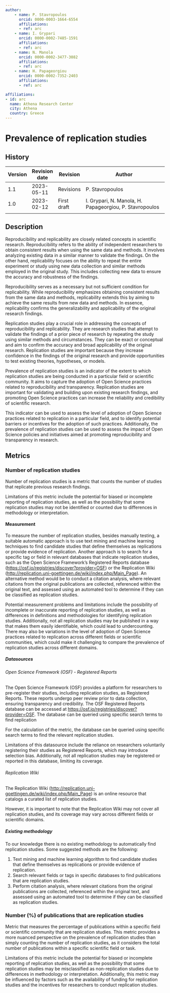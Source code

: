 ```yaml
---
author:
    - name: P. Stavropoulos
      orcid: 0000-0003-1664-6554
      affiliations:
      - ref: arc
    - name: I. Grypari
      orcid: 0000-0002-7485-1591
      affiliations:
      - ref: arc
    - name: N. Manola
      orcid: 0000-0002-3477-3082
      affiliations:
      - ref: arc
    - name: H. Papageorgiou
      orcid: 0000-0002-7352-2403
      affiliations:
      - ref: arc

affiliations:
- id: arc
  name: Athena Research Center
  city: Athena
  country: Greece
---
```


# Prevalence of replication studies {#prevalence-of-replication-studies .unnumbered}

::: {}

## History


| Version | Revision date | Revision    | Author                                                  |
|---------|---------------|-------------|---------------------------------------------------------|
| 1.1     | 2023-05-11    | Revisions   | P. Stavropoulos                                         |
| 1.0     | 2023-02-12    | First draft | I. Grypari, N. Manola, H. Papageorgiou, P. Stavropoulos |
|         |               |             |                                                         |

:::

## Description

Reproducibility and replicability are closely related concepts in scientific research. Reproducibility refers to the ability of independent researchers to obtain consistent results when using the same data and methods. It involves analyzing existing data in a similar manner to validate the findings. On the other hand, replicability focuses on the ability to repeat the entire experiment or study using new data collection and similar methods employed in the original study. This includes collecting new data to ensure the accuracy and robustness of the findings.

Reproducibility serves as a necessary but not sufficient condition for replicability. While reproducibility emphasizes obtaining consistent results from the same data and methods, replicability extends this by aiming to achieve the same results from new data and methods. In essence, replicability confirms the generalizability and applicability of the original research findings.

Replication studies play a crucial role in addressing the concepts of reproducibility and replicability. They are research studies that attempt to validate the findings of a prior piece of research by repeating the study using similar methods and circumstances. They can be exact or conceptual and aim to confirm the accuracy and broad applicability of the original research. Replication studies are important because they increase confidence in the findings of the original research and provide opportunities to test existing theories, hypotheses, or models.

Prevalence of replication studies is an indicator of the extent to which replication studies are being conducted in a particular field or scientific community. It aims to capture the adoption of Open Science practices related to reproducibility and transparency. Replication studies are important for validating and building upon existing research findings, and promoting Open Science practices can increase the reliability and credibility of scientific research.

This indicator can be used to assess the level of adoption of Open Science practices related to replication in a particular field, and to identify potential barriers or incentives for the adoption of such practices. Additionally, the prevalence of replication studies can be used to assess the impact of Open Science policies and initiatives aimed at promoting reproducibility and transparency in research.

## Metrics

### Number of replication studies

Number of replication studies is a metric that counts the number of studies that replicate previous research findings.

Limitations of this metric include the potential for biased or incomplete reporting of replication studies, as well as the possibility that some replication studies may not be identified or counted due to differences in methodology or interpretation.

#### Measurement

To measure the number of replication studies, besides manually testing, a suitable automatic approach is to use text mining and machine learning techniques to find candidate studies that define themselves as replications or provide evidence of replication. Another approach is to search for a specific tag or field in relevant databases that indicate replication studies, such as the Open Science Framework's Registered Reports database (<https://osf.io/registries/discover?provider=OSF>) or the Replication Wiki (<http://replication.uni-goettingen.de/wiki/index.php/Main_Page>). An alternative method would be to conduct a citation analysis, where relevant citations from the original publications are collected, referenced within the original text, and assessed using an automated tool to determine if they can be classified as replication studies.

Potential measurement problems and limitations include the possibility of incomplete or inaccurate reporting of replication studies, as well as differences in definitions and methodologies for identifying replication studies. Additionally, not all replication studies may be published in a way that makes them easily identifiable, which could lead to undercounting. There may also be variations in the level of adoption of Open Science practices related to replication across different fields or scientific communities, which could make it challenging to compare the prevalence of replication studies across different domains.

##### Datasources

###### Open Science Framework (OSF) - Registered Reports

The Open Science Framework (OSF) provides a platform for researchers to pre-register their studies, including replication studies, as Registered Reports. These reports undergo peer review prior to data collection, ensuring transparency and credibility. The OSF Registered Reports database can be accessed at <https://osf.io/registries/discover?provider=OSF>. The database can be queried using specific search terms to find replication

For the calculation of the metric, the database can be queried using specific search terms to find the relevant replication studies.

Limitations of this datasource include the reliance on researchers voluntarily registering their studies as Registered Reports, which may introduce selection bias. Additionally, not all replication studies may be registered or reported in this database, limiting its coverage.

###### Replication Wiki

The Replication Wiki (<http://replication.uni-goettingen.de/wiki/index.php/Main_Page>) is an online resource that catalogs a curated list of replication studies.

However, it is important to note that the Replication Wiki may not cover all replication studies, and its coverage may vary across different fields or scientific domains.

##### Existing methodology

To our knowledge there is no existing methodology to automatically find replication studies. Some suggested methods are the following:

1.  Text mining and machine learning algorithm to find candidate studies that define themselves as replications or provide evidence of replication.
2.  Search relevant fields or tags in specific databases to find publications that are replication studies.
3.  Perform citation analysis, where relevant citations from the original publications are collected, referenced within the original text, and assessed using an automated tool to determine if they can be classified as replication studies.

### Number (%) of publications that are replication studies

Metric that measures the percentage of publications within a specific field or scientific community that are replication studies. This metric provides a more nuanced perspective on the prevalence of replication studies than simply counting the number of replication studies, as it considers the total number of publications within a specific scientific field or task.

Limitations of this metric include the potential for biased or incomplete reporting of replication studies, as well as the possibility that some replication studies may be misclassified as non-replication studies due to differences in methodology or interpretation. Additionally, this metric may be influenced by factors such as the availability of funding for replication studies and the incentives for researchers to conduct replication studies.
